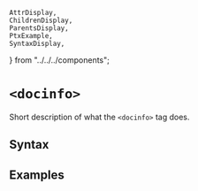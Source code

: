     AttrDisplay,
    ChildrenDisplay,
    ParentsDisplay,
    PtxExample,
    SyntaxDisplay,
} from "../../../components";

# `<docinfo>`

Short description of what the `<docinfo>` tag does.

## Syntax

<SyntaxDisplay name="docinfo" />

## Examples

    